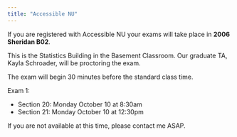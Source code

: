 ```yaml
---
title: "Accessible NU"
---
```


If you are registered with Accessible NU your exams will take place in **2006 Sheridan B02**.

This is the Statistics Building in the Basement Classroom. Our graduate TA, Kayla Schroader, will be proctoring the exam.

The exam will begin 30 minutes before the standard class time.

Exam 1:

- Section 20: Monday October 10 at 8:30am
- Section 21: Monday October 10 at 12:30pm

If you are not available at this time, please contact me ASAP.